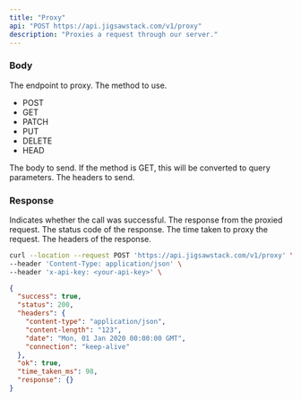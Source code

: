 ```yaml
---
title: "Proxy"
api: "POST https://api.jigsawstack.com/v1/proxy"
description: "Proxies a request through our server."
---
```


### Body

<ParamField body="url" type="string" required>
  The endpoint to proxy.
</ParamField>

<ParamField body="method" type="string" required>
  The method to use.
  <ul>
    <li>POST</li>
    <li>GET</li>
    <li>PATCH</li>
    <li>PUT</li>
    <li>DELETE</li>
    <li>HEAD</li>
  </ul>
</ParamField>

<ParamField body="body" type="JSON">
  The body to send. If the method is GET, this will be converted to query
  parameters.
</ParamField>

<ParamField body="headers" type="JSON">
  The headers to send.
</ParamField>

<Snippet file="header.mdx" />

### Response

<ResponseField name="success" type="boolean">
  Indicates whether the call was successful.
</ResponseField>

<ResponseField name="response" type="any">
  The response from the proxied request.
</ResponseField>

<ResponseField name="status" type="number">
  The status code of the response.
</ResponseField>

<ResponseField name="time_taken_ms" type="number">
  The time taken to proxy the request.
</ResponseField>

<ResponseField name="headers" type="object">
  The headers of the response.
</ResponseField>

<RequestExample>

```bash Example Request
curl --location --request POST 'https://api.jigsawstack.com/v1/proxy' \
--header 'Content-Type: application/json' \
--header 'x-api-key: <your-api-key>' \

```

</RequestExample>

<ResponseExample>

```json Response
{
  "success": true,
  "status": 200,
  "headers": {
    "content-type": "application/json",
    "content-length": "123",
    "date": "Mon, 01 Jan 2020 00:00:00 GMT",
    "connection": "keep-alive"
  },
  "ok": true,
  "time_taken_ms": 98,
  "response": {}
}
```

</ResponseExample>
